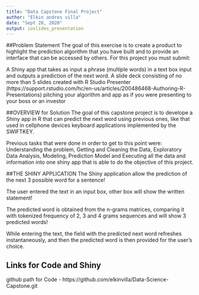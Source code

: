 ---
title: "Data Capstone Final Project"
author: "Elkin andres villa"
date: "Sept 28, 2020"
output: ioslides_presentation
---

##Problem Statement
The goal of this exercise is to create a product to highlight the prediction algorithm that you have built and to provide an interface that can be accessed by others. For this project you must submit:

A Shiny app that takes as input a phrase (multiple words) in a text box input and outputs a prediction of the next word.
A slide deck consisting of no more than 5 slides created with R Studio Presenter (https://support.rstudio.com/hc/en-us/articles/200486468-Authoring-R-Presentations) pitching your algorithm and app as if you were presenting to your boss or an investor

##OVERVIEW for Solution
The goal of this capstone project is to develope a Shiny app in R that can predict the next word using previous ones, like that used in cellphone devices keyboard applications implemented by the SWIFTKEY.

Previous tasks that were done in order to get to this point were: Understanding the problem, Getting and Cleaning the Data, Exploratory Data Analysis, Modeling, Prediction Model and Executing all the data and information into one shiny app that is able to do the objective of this project.

##THE SHINY APPLICATION
The Shiny application allow the prediction of the next 3 possible word for a sentence!

The user entered the text in an input box, other box will show the written statement!

The predicted word is obtained from the n-grams matrices, comparing it with tokenized frequency of 2, 3 and 4 grams sequences and will show 3 predicted words!

While entering the text, the field with the predicted next word refreshes instantaneously, and then the predicted word is then provided for the user's choice.

## Links for Code and Shiny
github path for Code - https://github.com/elkinvilla/Data-Science-Capstone.git



